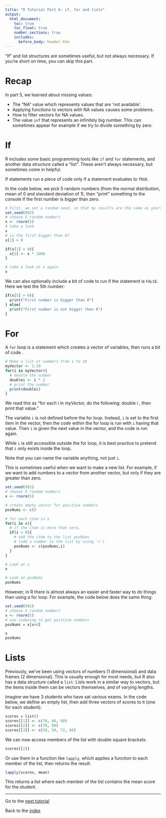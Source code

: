 ```yaml
---
title: "R Tutorial Part 6: if, for and lists"
output:
  html_document:
    toc: true
    toc_float: true
    number_sections: true
    includes:
      before_body: header.htm
---
```


"If" and list structures are sometimes useful, but not always necessary. If you're short on time, you can skip this part.

# Recap

In part 5, we learned about missing values:

-  The "NA" value which represents values that are 'not available'.
-  Applying functions to vectors with NA values causes some problems.
-  How to filter vectors for NA values.
-  The value `inf` that represents an infinitely big number. This can sometimes appear for example if we try to divide something by zero.

# If

R includes some basic programming tools like `if` and `for` statements, and another data structure called a "list".  These aren't always necessary, but sometimes come in helpful.

If statements run a piece of code only if a statement evaluates to `TRUE`.

In the code below, we pick 5 random numbers (from the normal distribution, mean of 0 and standard deviation of 1), then "print" something to the console if the first number is bigger than zero.


```r
# First, we set a random seed, so that my results are the same as yours.
set.seed(992)
# choose 5 random numbers
x <- rnorm(5)
# take a look
x
# is the first bigger than 0?
x[1] > 0

if(x[1] > 0){
  x[1] <- x * 1000
}

# take a look at x again
x

```

We can also optionally include a bit of code to run if the statement is `FALSE`.  Here we test the 5th number:

```r
if(x[5] > 0){
  print("First number is bigger than 0")
} else{
  print("First number is not bigger than 0")
}
```

# For

A `for` loop is a statement which creates a vector of variables, then runs a bit of code .

```r
# Make a list of numbers from 1 to 10
myVector <- 1:10
for(i in myVector){
  # double the number
  doublei <- i * 2
  # print the number
  print(doublei)
}
```

We read this as "for each i in myVector, do the following: double i , then print that value."

The variable `i` is not defined before the for loop. Instead, `i` is set to the first item in the vector, then the code within the for loop is run with `i` having that value.  Then `i` is given the next value in the vector, and the code is run again.

While `i` is still accessible outside the for loop, it is best practice to pretend that `i` only exists inside the loop.

Note that you can name the variable anything, not just `i`.

This is sometimes useful when we want to make a new list.  For example, if we want to add numbers to a vector from another vector, but only if they are greater than zero.

```r

set.seed(992)
# choose 5 random numbers
x <- rnorm(5)

# create empty vector for positive numbers
posNums <- c()

# for each item in x
for(i in x){
  # if the item is more than zero,
  if(i > 0){
    # add the item to the list posNums
    # (add a number to the list by using 'c')
    posNums <- c(posNums,i)
  }
}

# Look at x
x

# Look at posNums
posNums

```

However, in R there is almost always an easier and faster way to do things than using a for loop.  For example, the code below does the same thing:

```r
set.seed(992)
# choose 5 random numbers
x <- rnorm(5)
# use indexing to get positive numbers
posNums = x[x>0]

x
posNums
```

# Lists

Previously, we've been using vectors of numbers (1 dimensional) and data frames (2 dimensional).  This is usually enough for most needs, but R also has a data structure called a `list`.  Lists work in a similar way to vectors, but the items inside them can be vectors themselves, and of varying lengths.

Imagine we have 3 students who have sat various exams.  In the code below, we define an empty list, then add three vectors of scores to it (one for each student):

```r
scores = list()
scores[[1]] <- c(76, 86, 90)
scores[[2]] <- c(70, 88)
scores[[3]] <- c(50, 59, 72, 66)
```

We can now access members of the list with double square bracksts:

```r
scores[[2]]
```

Or use them in a function like `lapply`, which applies a function to each member of the list, then returns the result.

```r
lapply(scores, mean)
```

This returns a list where each member of the list contains the mean score for the student.




---

Go to the [next tutorial](IntroToR_7.html)

Back to the [index](../index.html)